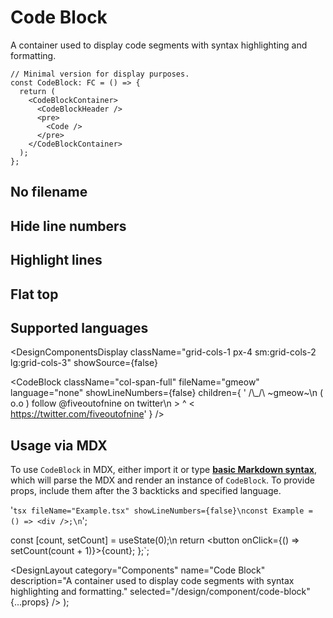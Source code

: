 
# Code Block

A container used to display code segments with syntax highlighting and formatting.

```tsx fileName="code-block.tsx"
// Minimal version for display purposes.
const CodeBlock: FC = () => {
  return (
    <CodeBlockContainer>
      <CodeBlockHeader />
      <pre>
        <Code />
      </pre>
    </CodeBlockContainer>
  );
};
```

## No filename

<DesignComponentsDisplay className="grid-cols-1 px-4">
  <CodeBlock language="tsx" children={TSX_SAMPLE_CODE} />
</DesignComponentsDisplay>

## Hide line numbers

<DesignComponentsDisplay className="grid-cols-1 px-4">
  <CodeBlock language="tsx" showLineNumbers={false} children={TSX_SAMPLE_CODE} />
</DesignComponentsDisplay>

## Highlight lines

<DesignComponentsDisplay className="grid-cols-1 px-4">
  <CodeBlock language="tsx" highlightLines={[2, 4]} children={TSX_SAMPLE_CODE} />
</DesignComponentsDisplay>

## Flat top

<DesignComponentsDisplay className="grid-cols-1 px-4 sm:grid-cols-2">
  <CodeBlock language="tsx" fileName="counter.tsx" roundedTop={false} children={TSX_SAMPLE_CODE} />
  <CodeBlock language="tsx" roundedTop={false} children={TSX_SAMPLE_CODE} />
</DesignComponentsDisplay>

## Supported languages

<DesignComponentsDisplay
  className="grid-cols-1 px-4 sm:grid-cols-2 lg:grid-cols-3"
  showSource={false}
>
  <CodeBlock
    language="js"
    fileName="fib.js"
    showLineNumbers={false}
    children="const fib = (n) => n <= 1 ? 1 : fib(n - 1) + fib(n - 2)"
  />
  <CodeBlock
    language="ts"
    fileName="string-keys.ts"
    showLineNumbers={false}
    children="type StringKeys<T> = { [K in keyof T]: T[K] extends string ? K : never; }[keyof T]; // https://twitter.com/mattpocockuk/status/1672165377634103298"
  />
  <CodeBlock
    language="jsx"
    fileName="counter.jsx"
    showLineNumbers={false}
    children="<button onClick={() => setCount(count + 1)}>{count}</button>"
  />
  <CodeBlock
    language="tsx"
    fileName="button.tsx"
    showLineNumbers={false}
    children="const Button: FC<JSX.IntrinsicElements['button']> = ({ children, ...rest }) => <button {...rest}>{children}<button>;"
  />
  <CodeBlock
    language="sol"
    fileName="king-knight-validation.sol"
    showLineNumbers={false}
    children="if (p & 3 == 1) { if (x*x + y*y - p > 1) return false; } // https://twitter.com/fiveoutofnine/status/1658930303019122688"
  />
  <CodeBlock
    language="py"
    fileName="qsort.py"
    showLineNumbers={false}
    children="qsort = lambda L: [] if L == [] else qsort([x for x in L[1:] if x < L[0]]) + L[0:1] + qsort([x for x in L[1:] if x >= L[0]]) # https://wiki.python.org/moin/Powerful%20Python%20One-Liners"
  />
  <CodeBlock
    className="col-span-full"
    fileName="gmeow"
    language="none"
    showLineNumbers={false}
    children={
      '  /\\_/\\     ~gmeow~\n ( o.o )    follow @fiveoutofnine on twitter\n  > ^ <     https://twitter.com/fiveoutofnine'
    }
  />
</DesignComponentsDisplay>

## Usage via MDX

To use `CodeBlock` in MDX, either import it or type [**basic Markdown syntax**](https://www.markdownguide.org/extended-syntax/#fenced-code-blocks), which will parse the MDX and render an instance of `CodeBlock`. To provide props, include them after the 3 backticks and specified language.

<div className="grid grid-cols-1 gap-4 sm:grid-cols-2 md:grid-cols-1 lg:grid-cols-2">
  <CodeBlock showLineNumbers={false} children={MARKDOWN_SAMPLE_CODE} />
  <CodeBlock
    fileName="Example.tsx"
    language="tsx"
    showLineNumbers={false}
    children="const Example = () => <div />;"
  />
</div>

  '```tsx fileName="Example.tsx" showLineNumbers={false}\nconst Example = () => <div />;\n```';

  const [count, setCount] = useState<number>(0);\n
  return <button onClick={() => setCount(count + 1)}>{count}</button>;
};`;

  <DesignLayout
    category="Components"
    name="Code Block"
    description="A container used to display code segments with syntax highlighting and formatting."
    selected="/design/component/code-block"
    {...props}
  />
);
